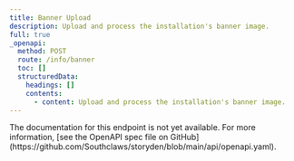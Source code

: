 ```yaml
---
title: Banner Upload
description: Upload and process the installation's banner image.
full: true
_openapi:
  method: POST
  route: /info/banner
  toc: []
  structuredData:
    headings: []
    contents:
      - content: Upload and process the installation's banner image.
---
```


<Callout type="warn">
  The documentation for this endpoint is not yet available. For more
  information, [see the OpenAPI spec file on
  GitHub](https://github.com/Southclaws/storyden/blob/main/api/openapi.yaml).
</Callout>

